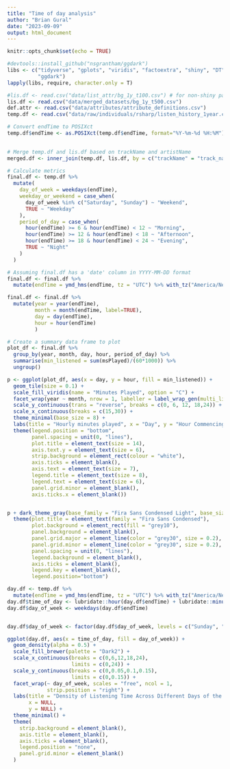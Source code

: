 ```yaml
---
title: "Time of day analysis"
author: "Brian Gural"
date: "2023-09-09"
output: html_document
---
```


```r
knitr::opts_chunk$set(echo = TRUE)
```

```r
#devtools::install_github("nsgrantham/ggdark")
libs <- c("tidyverse", "gplots", "viridis", "factoextra", "shiny", "DT", "magrittr", "dplyr",
          "ggdark")
lapply(libs, require, character.only = T)
```

```r
#lis.df <- read.csv("data/list_attr/bg_1y_t100.csv") # for non-shiny paths
lis.df <- read.csv("data/merged_datasets/bg_1y_t500.csv")
def.attr <- read.csv("data/attributes/attribute_definitions.csv")
temp.df <- read.csv("data/raw/individuals/rsharp/listen_history_1year.csv", row.names = 1)
```

```r

# Convert endTime to POSIXct
temp.df$endTime <- as.POSIXct(temp.df$endTime, format="%Y-%m-%d %H:%M")
  

# Merge temp.df and lis.df based on trackName and artistName
merged.df <- inner_join(temp.df, lis.df, by = c("trackName" = "track_name", "artistName" = "artist_name"))

# Calculate metrics
final.df <- temp.df %>%
  mutate(
    day_of_week = weekdays(endTime),
    weekday_or_weekend = case_when(
      day_of_week %in% c("Saturday", "Sunday") ~ "Weekend",
      TRUE ~ "Weekday"
    ),
    period_of_day = case_when(
      hour(endTime) >= 6 & hour(endTime) < 12 ~ "Morning",
      hour(endTime) >= 12 & hour(endTime) < 18 ~ "Afternoon",
      hour(endTime) >= 18 & hour(endTime) < 24 ~ "Evening",
      TRUE ~ "Night"
    )
  )


```


```r
# Assuming final.df has a 'date' column in YYYY-MM-DD format
final.df <- final.df %>%
  mutate(endTime = ymd_hms(endTime, tz = "UTC") %>% with_tz("America/New_York"))

final.df <- final.df %>%
  mutate(year = year(endTime),
         month = month(endTime, label=TRUE),
         day = day(endTime),
         hour = hour(endTime)
         )

# Create a summary data frame to plot
plot_df <- final.df %>%
  group_by(year, month, day, hour, period_of_day) %>%
  summarise(min_listened = sum(msPlayed)/(60*1000)) %>%
  ungroup()

p <- ggplot(plot_df, aes(x = day, y = hour, fill = min_listened)) +
  geom_tile(size = 0.1) +
  scale_fill_viridis(name = "Minutes Played", option = "C") +
  facet_wrap(year ~ month, nrow = 1, labeller = label_wrap_gen(multi_line=FALSE)) +
  scale_y_continuous(trans = "reverse", breaks = c(0, 6, 12, 18,24)) +
  scale_x_continuous(breaks = c(15,30)) +
  theme_minimal(base_size = 8) +
  labs(title = "Hourly minutes played", x = "Day", y = "Hour Commencing") +
  theme(legend.position = "bottom",
        panel.spacing = unit(0, "lines"),
        plot.title = element_text(size = 14),
        axis.text.y = element_text(size = 6),
        strip.background = element_rect(colour = "white"),
        axis.ticks = element_blank(),
        axis.text = element_text(size = 7),
        legend.title = element_text(size = 8),
        legend.text = element_text(size = 6),
        panel.grid.minor = element_blank(),
        axis.ticks.x = element_blank())


p + dark_theme_gray(base_family = "Fira Sans Condensed Light", base_size = 14) + 
  theme(plot.title = element_text(family = "Fira Sans Condensed"),
        plot.background = element_rect(fill = "grey10"),
        panel.background = element_blank(),
        panel.grid.major = element_line(color = "grey30", size = 0.2),
        panel.grid.minor = element_line(color = "grey30", size = 0.2),
        panel.spacing = unit(0, "lines"),
        legend.background = element_blank(),
        axis.ticks = element_blank(),
        legend.key = element_blank(),
        legend.position="bottom")

```

```r

day.df <- temp.df %>%
  mutate(endTime = ymd_hms(endTime, tz = "UTC") %>% with_tz("America/New_York"))
day.df$time_of_day <- lubridate::hour(day.df$endTime) + lubridate::minute(day.df$endTime) / 60
day.df$day_of_week <- weekdays(day.df$endTime)


day.df$day_of_week <- factor(day.df$day_of_week, levels = c("Sunday", "Monday", "Tuesday", "Wednesday", "Thursday", "Friday", "Saturday"))


```

```r

ggplot(day.df, aes(x = time_of_day, fill = day_of_week)) +
  geom_density(alpha = 0.5) +
  scale_fill_brewer(palette = "Dark2") +
  scale_x_continuous(breaks = c(0,6,12,18,24),
                     limits = c(0,24)) +
  scale_y_continuous(breaks = c(0,0.05,0.1,0.15),
                     limits = c(0,0.15)) +
  facet_wrap(~ day_of_week, scales = "free", ncol = 1,
             strip.position = "right") +
  labs(title = "Density of Listening Time Across Different Days of the Week",
       x = NULL, 
       y = NULL) +
  theme_minimal() +
  theme(
    strip.background = element_blank(),
    axis.title = element_blank(),
    axis.ticks = element_blank(),
    legend.position = "none",
    panel.grid.minor = element_blank()
  )


```